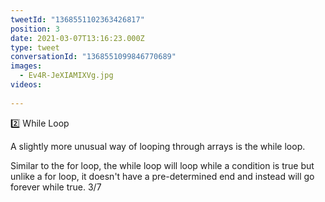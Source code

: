 ```yaml
---
tweetId: "1368551102363426817"
position: 3
date: 2021-03-07T13:16:23.000Z
type: tweet
conversationId: "1368551099846770689"
images: 
  - Ev4R-JeXIAMIXVg.jpg
videos: 
  
---
```

2️⃣ While Loop

A slightly more unusual way of looping through arrays is the while loop. 

Similar to the for loop, the while loop will loop while a condition is true but unlike a for loop, it doesn't have a pre-determined end and instead will go forever while true. 3/7
